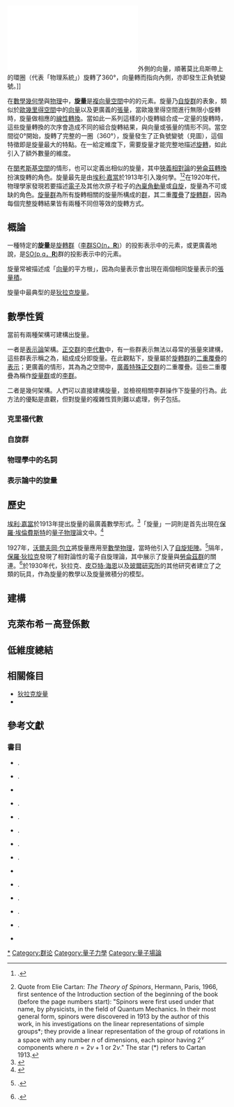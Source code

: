 {{NoteTA|G1=Physics|G2=Math}}
{{expert-subject|time=2017-12-10 T00:52:40+00:00}}
[[File:Spinor_on_the_circle.pdf|thumb]]外側的向量，順著莫比烏斯帶上的環圈（代表「物理系統」）旋轉了360°，向量轉而指向內側，亦即發生正負號變號。]]

在[[數學|數學]][[幾何學|幾何學]]與[[物理|物理]]中，'''旋量'''是[[复数_(数学)|複]][[向量空間|向量空間]]中的的元素。旋量乃[[自旋群|自旋群]]的表象，類似於[[歐幾里得空間|歐幾里得空間]]中的[[向量|向量]]以及更廣義的[[張量|張量]]，當歐幾里得空間進行無限小旋轉時，旋量做相應的[[線性映射|線性轉換]]。當如此一系列這樣的小旋轉組合成一定量的旋轉時，這些旋量轉換的次序會造成不同的組合旋轉結果，與向量或張量的情形不同。當空間從0°開始，旋轉了完整的一圈（360°），旋量發生了正負號變號（見圖），這個特徵即是旋量最大的特點。在一給定維度下，需要旋量才能完整地描述[[旋轉|旋轉]]，如此引入了額外數量的維度。

在[[閔考斯基空間|閔考斯基空間]]的情形，也可以定義出相似的旋量，其中[[狹義相對論|狹義相對論]]的[[勞侖茲轉換|勞侖茲轉換]]扮演旋轉的角色。旋量最先是由[[埃利·嘉當|埃利·嘉當]]於1913年引入幾何學。<ref>{{Harvnb|Cartan|1913}}.</ref><ref name="cartan-1966-quote">Quote from Elie Cartan: ''The Theory of Spinors'', Hermann, Paris, 1966, first sentence of the Introduction section of the beginning of the book (before the page numbers start): "Spinors were first used under that name, by physicists, in the field of Quantum Mechanics. In their most general form, spinors were discovered in 1913 by the author of this work, in his investigations on the linear representations of simple groups*; they provide a linear representation of the group of rotations in a space with any number <math>n</math> of dimensions, each spinor having <math>2^\nu</math> components where <math>n = 2\nu+1</math>  or <math>2\nu</math>." The star (*) refers to Cartan 1913.</ref>在1920年代，物理學家發現若要描述[[電子|電子]]及其他次原子粒子的[[內稟角動量|內稟角動量]]或[[自旋|自旋]]，旋量為不可或缺的角色。[[旋量群|旋量群]]為所有旋轉相關的旋量所構成的[[群|群]]，其二重[[覆疊|覆疊]]了[[旋轉群|旋轉群]]，因為每個完整旋轉結果皆有兩種不同但等效的旋轉方式。

== 概論 ==
一種特定的'''旋量'''是[[旋轉群|旋轉群]]（[[李群|李群SO(n，'''R''')]]）的投影表示中的元素，或更廣義地說，是[[廣義特殊正交群|SO(p,q，'''R''')]]群的投影表示中的元素。

旋量常被描述成「[[向量|向量]]的平方根」，因為向量表示會出現在兩個相同旋量表示的[[張量積|張量積]]。

旋量中最典型的是[[狄拉克旋量|狄拉克旋量]]。

== 數學性質 ==
當前有兩種架構可建構出旋量。

一者是[[表示論|表示論]]架構。[[正交群|正交群]]的[[李代數|李代數]]中，有一些群表示無法以尋常的張量來建構，這些群表示稱之為{{le|旋量群表示|Spin representation}}，組成成分即旋量。在此觀點下，旋量屬於[[特殊正交群|旋轉群]]的[[覆疊空間|二重覆疊]]的[[群表示|表示]]{{nowrap|SO(''n'', '''R''')}}；更廣義的情形，其為{{le|度規記號|metric signature}}為{{nowrap|(''p'', ''q'')}}之空間中，[[廣義特殊正交群|廣義特殊正交群]]的二重覆疊{{nowrap|SO<sup>+</sup>(''p'', ''q'', '''R''')}}。這些二重覆疊為稱作[[旋量群|旋量群]]{{nowrap|Spin(''n'')}}或{{nowrap|Spin(''p'', ''q'')}}的[[李群|李群]]。

二者是幾何架構。人們可以直接建構旋量，並檢視相關李群操作下旋量的行為。此方法的優點是直觀，但對旋量的複雜性質則難以處理，例子包括{{le|菲爾茲恆等式|Fierz identity}}。

===克里福代數===

===自旋群===

===物理學中的名詞===

===表示論中的旋量===

== 歷史 ==
[[埃利·嘉當|埃利·嘉當]]於1913年提出旋量的最廣義數學形式。<ref>{{Harvnb|Cartan|1913}}</ref>「旋量」一詞則是首先出現在[[保羅·埃倫費斯特|保羅·埃倫費斯特]]的[[量子物理|量子物理]]論文中。<ref>{{harvnb|Tomonaga|1998|p=129}}</ref>

1927年，[[沃爾夫岡·包立|沃爾夫岡·包立]]將旋量應用至[[數學物理|數學物理]]，當時他引入了[[包立矩陣|自旋矩陣]]。<ref>{{Harvnb|Pauli|1927}}.</ref>隔年，[[保羅·狄拉克|保羅·狄拉克]]發現了相對論性的電子自旋理論，其中展示了旋量與[[勞侖茲群|勞侖茲群]]的關連。<ref>{{Harvnb|Dirac|1928}}.</ref>於1930年代，狄拉克、[[皮亞特·海恩_(數學家)|皮亞特·海恩]]以及[[玻爾研究所|玻爾研究所]]的其他研究者建立了{{le|Tangloids|Tangloids}}之類的玩具，作為旋量的教學以及旋量微積分的模型。

== 建構 ==
== 克萊布希－高登係數 ==
== 低維度總結 ==

== 相關條目 ==
* [[狄拉克旋量|狄拉克旋量]]
* {{link-en|三維空間中的旋量|Spinors in three dimensions}}

== 參考文獻 ==
{{reflist}}

===書目===
* {{citation|last1=Brauer|first1=Richard|author1-link=Richard Brauer|last2=Weyl|first2= Hermann|author2-link=Hermann Weyl|title=Spinors in n dimensions|journal= American Journal of Mathematics|volume=57|issue= 2|year=1935|pages= 425–449|doi=10.2307/2371218|publisher=The Johns Hopkins University Press|jstor=2371218}}.
* {{citation|last=Cartan|first=Élie|authorlink=Élie Cartan|url=http://archive.numdam.org/article/BSMF_1913__41__53_1.pdf|title=Les groupes projectifs qui ne laissent invariante aucune multiplicité plane|journal=Bul. Soc. Math. France|volume=41|year=1913|pages=53–96|accessdate=2015-05-29|archive-date=2017-06-29|archive-url=https://web.archive.org/web/20170629184201/http://archive.numdam.org/article/BSMF_1913__41__53_1.pdf|dead-url=no}}.
* {{citation|last=Cartan|first=Élie|authorlink=Élie Cartan|year=1966|title=The theory of spinors|publisher = Paris, Hermann (reprinted 1981, Dover Publications)| isbn= 978-0-486-64070-9}}
* {{citation|last= Chevalley|first= Claude|authorlink=Claude Chevalley|title=The algebraic theory of spinors and Clifford algebras|publisher=Columbia University Press (reprinted 1996, Springer)|year=1954|isbn=978-3-540-57063-9}}.
* {{citation|last=Dirac|first= Paul M.|authorlink=Paul Dirac|title=The quantum theory of the electron|journal=Proceedings of the Royal Society of London|volume=A117|year=1928|pages=610–624 |jstor=94981}}.
* {{citation| last1=Fulton | first1=William| author1-link=William Fulton (mathematician) | last2=Harris| first2=Joe | author2-link=Joe Harris (mathematician) | title=Representation theory. A first course| publisher=[[Springer-Verlag|Springer-Verlag]]| location=New York| series=[[Graduate_Texts_in_Mathematics|Graduate Texts in Mathematics]], Readings in Mathematics| isbn=0-387-97495-4| mr=1153249 | year=1991| volume=129}}.
* {{citation|last= Gilkey|first= Peter B.|authorlink= Peter B. Gilkey|url= http://www.emis.de/monographs/gilkey/index.html|title= Invariance Theory, the Heat Equation, and the Atiyah–Singer Index Theorem|publisher= Publish or Perish|year= 1984|isbn= 0-914098-20-9|accessdate= 2015-05-29|archive-date= 2020-07-06|archive-url= https://web.archive.org/web/20200706023559/https://www.emis.de/monographs/gilkey/index.html|dead-url= no}}.
* {{citation|title=Spinors and Calibrations|last=Harvey|first= F. Reese|authorlink=F. Reese Harvey|publisher=Academic Press|year=1990|isbn=978-0-12-329650-4}}.
* {{springer|title=Spinor|id=p/s086750}}
* {{citation|last=Hitchin|first= Nigel J.|authorlink=Nigel Hitchin|title=Harmonic spinors|journal= Advances in Mathematics|volume=14|year=1974|pages=1–55|mr=358873 |doi=10.1016/0001-8708(74)90021-8}}.
* {{citation|last1=Lawson|first1= H. Blaine|author1-link=H. Blaine Lawson|last2=Michelsohn|first2=Marie-Louise|author2-link=Marie-Louise Michelsohn|title=Spin Geometry|publisher= Princeton University Press|year=1989|isbn= 0-691-08542-0}}.
* {{citation|last=Pauli|first= Wolfgang|authorlink=Wolfgang Pauli|title=Zur Quantenmechanik des magnetischen Elektrons|journal=Zeitschrift für Physik|volume=43|year=1927|pages= 601–632|doi=10.1007/BF01397326|bibcode = 1927ZPhy...43..601P|issue=9–10 }}.
* {{citation|last1=Penrose|first1= Roger|author1-link=Roger Penrose|last2=Rindler|first2=W.|title=Spinors and Space–Time: Volume 2, Spinor and Twistor Methods in Space–Time Geometry|publisher= Cambridge University Press|year=1988|isbn=0-521-34786-6}}.
* {{citation|first=Sin-Itiro|last=Tomonaga|title=The story of spin|chapter=Lecture 7: The Quantity Which Is Neither Vector nor Tensor|page=129|isbn=0-226-80794-0|publisher=University of Chicago Press|year=1998}}


[[Category:旋量|*]]
[[Category:群论|Category:群论]]
[[Category:量子力學|Category:量子力學]]
[[Category:量子場論|Category:量子場論]]